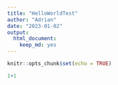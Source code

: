 ```yaml
---
title: "HelloWorldTest"
author: "Adrian"
date: "2023-01-02"
output: 
  html_document: 
    keep_md: yes
---
```


```r
knitr::opts_chunk$set(echo = TRUE)
```

```r
1+1

```

